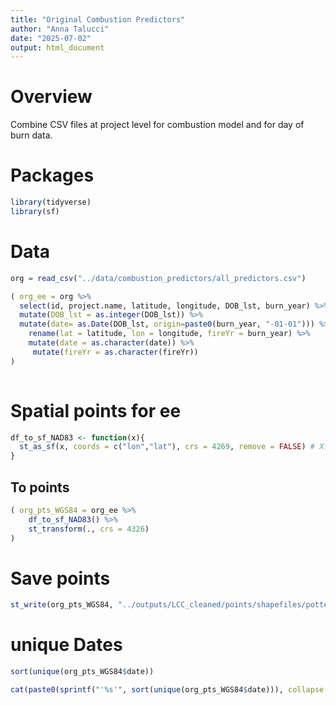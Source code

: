 ```yaml
---
title: "Original Combustion Predictors"
author: "Anna Talucci"
date: "2025-07-02"
output: html_document
---
```


# Overview

Combine CSV files at project level for combustion model and for day of burn data.

# Packages 

```r
library(tidyverse)
library(sf)
```


# Data 

```r

org = read_csv("../data/combustion_predictors/all_predictors.csv")
```

```r
( org_ee = org %>% 
  select(id, project.name, latitude, longitude, DOB_lst, burn_year) %>%
  mutate(DOB_lst = as.integer(DOB_lst)) %>%
  mutate(date= as.Date(DOB_lst, origin=paste0(burn_year, "-01-01"))) %>%
    rename(lat = latitude, lon = longitude, fireYr = burn_year) %>%
    mutate(date = as.character(date)) %>%
     mutate(fireYr = as.character(fireYr))
)
  
```

# Spatial points for ee

```r
df_to_sf_NAD83 <- function(x){
  st_as_sf(x, coords = c("lon","lat"), crs = 4269, remove = FALSE) # X. Walker states crs epsg:3338 but it ends up in the ocean 
}
```

## To points

```r
( org_pts_WGS84 = org_ee %>% 
    df_to_sf_NAD83() %>%
    st_transform(., crs = 4326)
)
```

# Save points

```r
st_write(org_pts_WGS84, "../outputs/LCC_cleaned/points/shapefiles/potterOriginal_pts_WGS84_2025-07-02.shp", driver="ESRI Shapefile")
```

# unique Dates

```r
sort(unique(org_pts_WGS84$date))
```

```r
cat(paste0(sprintf("'%s'", sort(unique(org_pts_WGS84$date))), collapse = ", "))
```